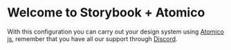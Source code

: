 
<Meta title="Example/Introduction" />

# Welcome to Storybook + Atomico

With this configuration you can carry out your design system using [Atomico js](https://atomicojs.dev/),
remember that you have all our support through [Discord](https://t.co/GOwj7XKrvy).


<Canvas>
      <Story id="components-brand--example-jsx"/>
</Canvas>


